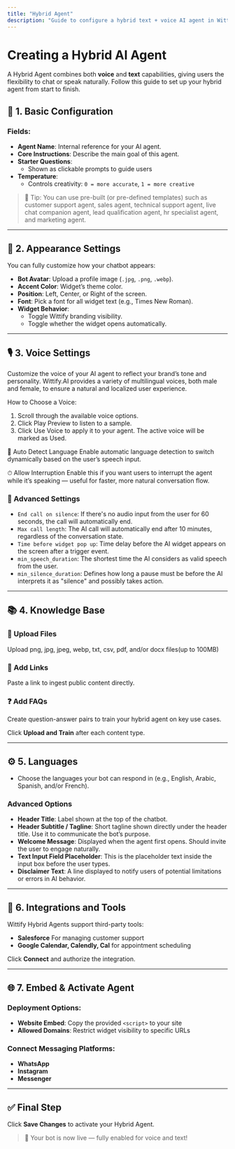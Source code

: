```yaml
---
title: "Hybrid Agent"
description: "Guide to configure a hybrid text + voice AI agent in Wittify.AI"
---
```


# Creating a Hybrid AI Agent

A Hybrid Agent combines both **voice** and **text** capabilities, giving users the flexibility to chat or speak naturally. Follow this guide to set up your hybrid agent from start to finish.

## 🧩 1. Basic Configuration

### Fields:

- **Agent Name**: Internal reference for your AI agent.
- **Core Instructions**: Describe the main goal of this agent. 
- **Starter Questions**:
  - Shown as clickable prompts to guide users
- **Temperature**:
  - Controls creativity: `0 = more accurate`, `1 = more creative`

> 🧠 Tip: You can use pre-built (or pre-defined templates) such as customer support agent, sales agent, technical support agent, live chat companion agent, lead qualification agent, hr specialist agent, and marketing agent.
---

## 🎨 2. Appearance Settings

You can fully customize how your chatbot appears:

- **Bot Avatar**: Upload a profile image (`.jpg`, `.png`, `.webp`).
- **Accent Color**: Widget’s theme color.
- **Position**: Left, Center, or Right of the screen.
- **Font**: Pick a font for all widget text (e.g., Times New Roman).
- **Widget Behavior**:
  - Toggle Wittify branding visibility.
  - Toggle whether the widget opens automatically.

---

## 🎙️ 3. Voice Settings

Customize the voice of your AI agent to reflect your brand’s tone and personality. Wittify.AI provides a variety of multilingual voices, both male and female, to ensure a natural and localized user experience.

How to Choose a Voice:

1. Scroll through the available voice options.
2. Click Play Preview to listen to a sample.
3. Click Use Voice to apply it to your agent. The active voice will be marked as Used.

🔄 Auto Detect Language
Enable automatic language detection to switch dynamically based on the user’s speech input.

⏱ Allow Interruption
Enable this if you want users to interrupt the agent while it’s speaking — useful for faster, more natural conversation flow.

### 🔧 Advanced Settings

- `End call on silence`: If there's no audio input from the user for 60 seconds, the call will automatically end.
- `Max call length`: The AI call will automatically end after 10 minutes, regardless of the conversation state.
- `Time before widget pop up`: Time delay before the AI widget appears on the screen after a trigger event.
- `min_speech_duration`: The shortest time the AI considers as valid speech from the user.
- `min_silence_duration`: Defines how long a pause must be before the AI interprets it as "silence" and possibly takes action.

---

## 📚 4. Knowledge Base

### 📁 Upload Files

Upload png, jpg, jpeg, webp, txt, csv, pdf, and/or docx files(up to 100MB)

### 🔗 Add Links

Paste a link to ingest public content directly.

### ❓ Add FAQs

Create question-answer pairs to train your hybrid agent on key use cases.

Click **Upload and Train** after each content type.

---

## ⚙️ 5. Languages

- Choose the languages your bot can respond in (e.g., English, Arabic, Spanish, and/or French).

### Advanced Options

- **Header Title**: Label shown at the top of the chatbot.
- **Header Subtitle / Tagline**: Short tagline shown directly under the header title. Use it to communicate the bot’s purpose.
- **Welcome Message**: Displayed when the agent first opens. Should invite the user to engage naturally.
- **Text Input Field Placeholder**: This is the placeholder text inside the input box before the user types.
- **Disclaimer Text**: A line displayed to notify users of potential limitations or errors in AI behavior.

---

## 🔌 6. Integrations and Tools

Wittify Hybrid Agents support third-party tools:

- **Salesforce** For managing customer support
- **Google Calendar, Calendly, Cal** for appointment scheduling

Click **Connect** and authorize the integration.

---

## 🌐 7. Embed & Activate Agent

### Deployment Options:

- **Website Embed**: Copy the provided `<script>` to your site
- **Allowed Domains**: Restrict widget visibility to specific URLs

### Connect Messaging Platforms:

- **WhatsApp**
- **Instagram**
- **Messenger**

---

## ✅ Final Step

Click **Save Changes** to activate your Hybrid Agent.

> 🚀 Your bot is now live — fully enabled for voice and text\!
